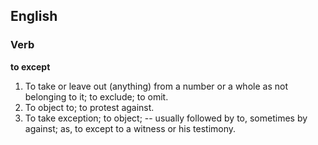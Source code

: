 ==English==

===Verb===

'''to except'''

#To take or leave out (anything) from a number or a whole as not belonging to it; to exclude; to omit.
#To object to; to protest against.
#To take exception; to object; -- usually followed by to, sometimes by against; as, to except to a witness or his testimony.